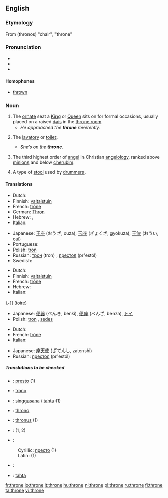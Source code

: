 ==English==

===Etymology===
From {{AGr.}} '''{{polytonic|[[θρόνος]]}}''' (thronos) "chair", "throne"

===Pronunciation===
*{{IPA|/θrəʊn/}}
*{{audio|en-us-throne.ogg|Audio (US)}}
*{{rhymes|əʊn}}

====Homophones====
*[[thrown]]

===Noun===
{{en-noun}}

# The [[ornate]] seat a [[King]] or [[Queen]] sits on for formal occasions, usually placed on a raised [[dais]] in the [[throne room]].
#* ''He approached the '''throne''' reverently.''
# {{colloquial}} The [[lavatory]] or [[toilet]].
#* ''She’s on the '''throne'''.''
# {{context|Biblical tradition}} The third highest order of [[angel]] in Christian [[angelology]], ranked above [[minion]]s and below [[cherub]]im.
# {{context|music}} A type of [[stool]] used by [[drummer]]s.

====Translations====
{{trans-top|ornate seat}}
*Dutch: {{t|nl|troon|m}}
*Finnish: [[valtaistuin]]
*French: [[trône]] {{m}}
*German: [[Thron]] {{m}}
*Hebrew: {{he-translation|כס|kés}} {{m}}, {{he-translation|כיסא מלכות|kisé malkhút|wv=כִּיסֵּא מַלְכוּת}} {{m}}
*Italian: {{t|it|trono|m|lang=Italian}}
{{trans-mid}}
*Japanese: [[王座]] (おうざ, ouza), [[玉座]] (ぎょくざ, gyokuza), [[王位]] (おうい, oui) 
*Portuguese: {{t|pt|trono|m|lang=Portuguese}}
*Polish: [[tron]] {{m}}
*Russian: [[трон]] (tron) {{m}}, [[престол]] (pr'estól) {{m}}
*Swedish: {{t|sv|tron|c}}
{{trans-bottom}}

{{trans-top|lavatory or toilet}}
*Dutch: {{t|nl|gemak|n}}
*Finnish: [[valtaistuin]]
*French: [[trône]] {{m}}
*Hebrew: {{he-translation|אסלה|aslá}} {{f}}
*Italian: {{t|it|trono|m|lang=Italian}}
レ]] ([[toire]])
{{trans-mid}}
*Japanese: [[便器]] (べんき, benki), [[便座]] (べんざ, benza), [[トイ]]
*Polish: [[tron]] {{m}}, [[sedes]] {{m}}
{{trans-bottom}}

{{trans-top|third highest order of angel}}
*Dutch: {{t|nl|troon|m}}
*French: [[trône]] {{m}}
*Italian: {{t|it|trono|m|lang=Italian}}
{{trans-mid}}
*Japanese: [[座天使]] (ざてんし, zatenshi)
*Russian: [[престол]] (pr'estól) {{m}}
{{trans-bottom}}

===== Translations to be checked =====
{{checktrans}}
{{trans-top|Translations to be checked}}
*{{ttbc|Bosnian}}: [[presto]] {{m}} (1)
*{{ttbc|Esperanto}}: [[trono]]
*{{ttbc|Indonesian}}: [[singgasana]] / [[tahta]] (1)
*{{ttbc|Interlingua}}: [[throno]]
*{{ttbc|Latin}}: [[thronus]] {{m}} (1)
*{{ttbc|Romanian}}: {{t-|ro|tron|n}} (1, 2)
*{{ttbc|Serbian}}:
:Cyrillic: [[престо]] {{m}} (1)
:Latin: {{t-|sr|presto|m|lang=Serbian}} (1)
*{{ttbc|Spanish}}: {{t-|es|trono|m|lang=Spanish}}
*{{ttbc|Turkish}}: [[tahta]]
{{trans-bottom}}

[[fr:throne]]
[[io:throne]]
[[it:throne]]
[[hu:throne]]
[[nl:throne]]
[[pl:throne]]
[[ru:throne]]
[[fi:throne]]
[[ta:throne]]
[[vi:throne]]